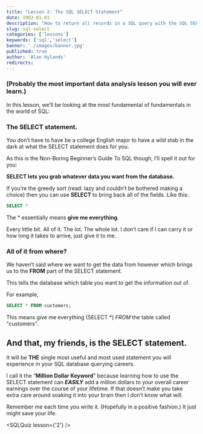 ```yaml
---
title: "Lesson 2: The SQL SELECT Statement"
date: 1902-01-01
description: "How to return all records in a SQL query with the SQL SELECT Statement."
slug: sql-select
categories: ['lessons']
keywords: ['sql','select']
banner: './images/banner.jpg'
published: true
author: 'Alan Hylands'
redirects:
---
```


### (Probably the most important data analysis lesson you will ever learn.)

In this lesson, we&#8217;ll be looking at the most fundamental of fundamentals in the world of SQL:

### The SELECT statement.

You don&#8217;t have to have be a college English major to have a wild stab in the dark at what the SELECT statement does for you.

As this is the Non-Boring Beginner&#8217;s Guide To SQL though, I&#8217;ll spell it out for you:

**SELECT lets you grab whatever data you want from the database.**

If you&#8217;re the greedy sort (read: lazy and couldn&#8217;t be bothered making a choice) then you can use **SELECT** to bring back all of the fields. Like this:

```sql
SELECT *
```

The * essentially means **give me everything**.

Every little bit. All of it. The lot. The whole lot. I don&#8217;t care if I can carry it or how long it takes to arrive, just give it to me.

### All of it from where?

We haven&#8217;t said where we want to get the data from however which brings us to the **FROM** part of the SELECT statement.

This tells the database which table you want to get the information out of.

For example,

```sql
SELECT * FROM customers;
```

This means give me everything (SELECT *) _FROM_ the table called "customers".

## And that, my friends, is the SELECT statement.

It will be **THE** single most useful and most used statement you will experience in your SQL database querying careers.

I call it the &#8220;**Million Dollar Keyword**&#8221; because learning how to use the SELECT statement can _**EASILY**_ add a million dollars to your overall career earnings over the course of your lifetime. If that doesn&#8217;t make you take extra care around soaking it into your brain then I don&#8217;t know what will.

Remember me each time you write it. (Hopefully in a positive fashion.) It just might save your life.

<SQLQuiz lesson={'2'} /> 